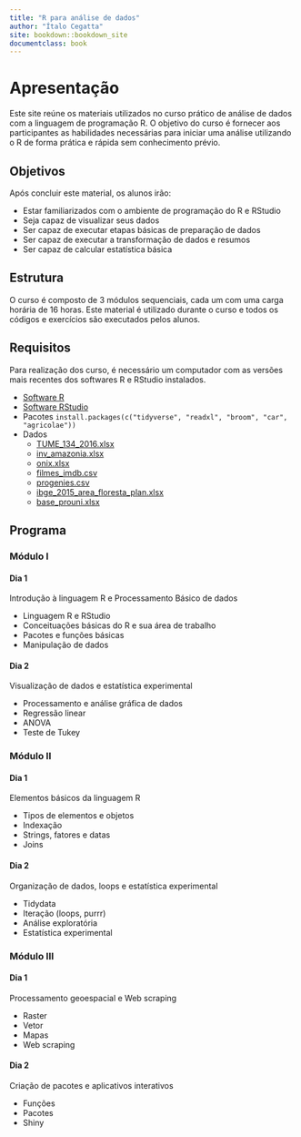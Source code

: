 ```yaml
--- 
title: "R para análise de dados"
author: "Ítalo Cegatta"
site: bookdown::bookdown_site
documentclass: book
---
```



# Apresentação {-}

Este site reúne os materiais utilizados no curso prático de análise de dados com a linguagem de programação R. O objetivo do curso é fornecer aos participantes as habilidades necessárias para iniciar uma análise utilizando o R de forma prática e rápida sem conhecimento prévio.


## Objetivos {-}

Após concluir este material, os alunos irão:

* Estar familiarizados com o ambiente de programação do R e RStudio
* Seja capaz de visualizar seus dados
* Ser capaz de executar etapas básicas de preparação de dados
* Ser capaz de executar a transformação de dados e resumos
* Ser capaz de calcular estatística básica


## Estrutura {-}

O curso é composto de 3 módulos sequenciais, cada um com uma carga horária de 16 horas. Este material é utilizado durante o curso e todos os códigos e exercícios são executados pelos alunos.


## Requisitos {-}

Para realização dos curso, é necessário um computador com as versões mais recentes dos softwares R e RStudio instalados.

* [Software R](https://cran.r-project.org/bin/windows/base/)
* [Software RStudio](https://www.rstudio.com/products/rstudio/download/#download)
* Pacotes `install.packages(c("tidyverse", "readxl", "broom", "car", "agricolae"))`
* Dados
  * [TUME_134_2016.xlsx](https://github.com/italocegatta/cursoR_gmap/raw/master/input/TUME_134_2016.xlsx)
  * [inv_amazonia.xlsx](https://github.com/italocegatta/cursoR_gmap/raw/master/input/inv_amazonia.xlsx)
  * [onix.xlsx](https://github.com/italocegatta/cursoR_gmap/raw/master/input/onix.xlsx)
  * [filmes_imdb.csv](https://github.com/italocegatta/cursoR_gmap/raw/master/input/filmes_imdb.csv)
  * [progenies.csv](https://github.com/italocegatta/cursoR_gmap/raw/master/input/progenies.csv)
  * [ibge_2015_area_floresta_plan.xlsx](https://github.com/italocegatta/cursoR_gmap/raw/master/input/ibge_2015_area_floresta_plan.xlsx)
  * [base_prouni.xlsx](https://github.com/italocegatta/cursoR_gmap/raw/master/input/base_prouni.xlsx)
  
## Programa {-}


### Módulo I {-}


#### Dia 1 {-}

Introdução à linguagem R e Processamento Básico de dados

* Linguagem R e RStudio
* Conceituações básicas do R e sua área de trabalho
* Pacotes e funções básicas
* Manipulação de dados


#### Dia 2 {-}

Visualização de dados e estatística experimental

* Processamento e análise gráfica de dados
* Regressão linear
* ANOVA
* Teste de Tukey


### Módulo II {-}


#### Dia 1 {-}

Elementos básicos da linguagem R

* Tipos de elementos e objetos
* Indexação
*	Strings, fatores e datas
* Joins


#### Dia 2 {-}

Organização de dados, loops e estatística experimental

*	Tidydata
*	Iteração (loops, purrr)
* Análise exploratória
* Estatística experimental


### Módulo III {-}


#### Dia 1 {-}

Processamento geoespacial e Web scraping

* Raster
* Vetor
*	Mapas
* Web scraping


#### Dia 2 {-}

Criação de pacotes e aplicativos interativos

*	Funções
*	Pacotes
* Shiny

